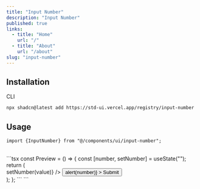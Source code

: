 ```yaml
---
title: "Input Number"
description: "Input Number"
published: true
links:
  - title: "Home"
    url: "/"
  - title: "About"
    url: "/about"
slug: "input-number"
---
```


## Installation

<ComponentPreview name="input-number" />

<Tabs defaultValue="cli">

<TabsList>
  <TabsTrigger value="cli">CLI</TabsTrigger>
</TabsList>

<TabsContent value="cli">

```bash
npx shadcn@latest add https://std-ui.vercel.app/registry/input-number
```

</TabsContent>

</Tabs>

## Usage

```tsx
import {InputNumber} from "@/components/ui/input-number";
```

<br />
```tsx
const Preview = () => {
  const [number, setNumber] = useState("");
  return (
    <div className="flex flex-row space-x-3 items-center">
      <InputNumber
        placeholder="Number"
        className="mt-2"
        value={number}
        onChange={(value) => setNumber(value)}
      />
      <Button
        variant={"outline"}
        className="mt-2"
        onClick={() => alert(number)}
      >
        Submit
      </Button>
    </div>
  );
};
```
```
